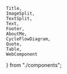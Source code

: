     Title,
    ImageSplit,
    TextSplit,
    Text,
    Footer,
    AboutMe,
    CycleFlowDiagram,
    Quote,
    Table,
    WebComponent
} from "./components";

<Styles />
<Title/>
<Footer/>

---

<ImageSplit title="Do you remember?" image="//localhost:8008/assets/bicycle-first-try.gif"/>
<Footer/>

---

# After a While
<Footer/>

---

<img src="//localhost:8008/assets/bicycle-perfect.gif" style="width: 100%; height: 100%; padding: 40px"/>

---

<CycleFlowDiagram />
<Footer/>

---

# About Me
<Footer/>

---

<AboutMe />
<Footer/>

---

<div style="width: 100%; height: 100%; background-size: contain; background-position: 50% 50%; background-repeat: no-repeat; background-image: url('//localhost:8008/assets/tag-cloud.png')"></div>

---

<Quote/>
<Footer/>

---

<Styles />
<Text>Have you ever <span class="primary" style="display: block">learned</span> a foreign language?</Text>
<Footer/>

---

<Table titleLeft="German" titleRight="English" 
data={[["Hallo", "hello"], ["Banane", "banana"], ["Code", "code"], ["Kindergarten", "kindergarten"], ["Ohrwurm", "???", "ear worm"], ["Dreikäsehoch", "???","three cheese high"]]}/>
<Footer/>

---

<Table titleLeft="Reactive" titleRight="Imperative" 
data={[["first", "array[0]"], ["toArray", "[...array]"], ["filter", "filter"], ["map", "map"], ["windowToggle", "¯\\_(ツ)_/¯", "???"], ["dematerialize", "¯\\_(ツ)_/¯" ,"???"]]}/>
<Footer/>

---

<Styles />
<Text>Thinking <span class="primary">reactively</span> needs practice!</Text>
<Footer/>

---

<h1>Live Coding Time</h1>
<img src="//localhost:8008/assets/live-coding.gif" style="width: 100%; height: 100%; padding-left: 4em; padding-right: 4em; padding-bottom: 2em"/>

---

<WebComponent />

---

# Summary of live coding

---

# What about V7 and beyond
<Footer/>

---

# Call to Action
<Footer/>

---

# The end
<Footer/>

---
